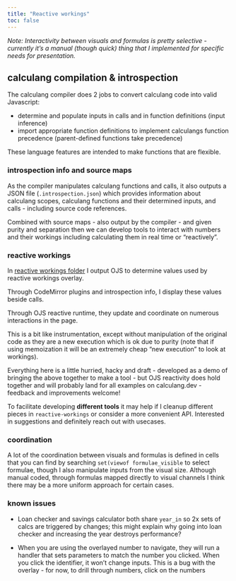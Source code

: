 ```yaml
---
title: "Reactive workings"
toc: false
---
```


*Note: Interactivity between visuals and formulas is pretty selective - currently it's a manual (though quick) thing that I implemented for specific needs for presentation.*

## calculang compilation & introspection

The calculang compiler does 2 jobs to convert calculang code into valid Javascript:

- determine and populate inputs in calls and in function definitions (input inference)
- import appropriate function definitions to implement calculangs function precedence (parent-defined functions take precedence)

These language features are intended to make functions that are flexible.

### introspection info and source maps

As the compiler manipulates calculang functions and calls, it also outputs a JSON file (`.introspection.json`) which provides information about calculang scopes, calculang functions and their determined inputs, and calls - including source code references.

Combined with source maps - also output by the compiler - and given purity and separation then we can develop tools to interact with numbers and their workings including calculating them in real time or "reactively".

### reactive workings

In [reactive workings folder](https://github.com/declann/calculang-at-fosdem/tree/main/reactive-workings) I output OJS to determine values used by reactive workings overlay.

Through CodeMirror plugins and introspection info, I display these values beside calls.

Through OJS reactive runtime, they update and coordinate on numerous interactions in the page.

This is a bit like instrumentation, except without manipulation of the original code as they are a new execution which is ok due to purity (note that if using memoization it will be an extremely cheap "new execution" to look at workings).

Everything here is a little hurried, hacky and draft - developed as a demo of bringing the above together to make a tool - but OJS reactivity does hold together and will probably land for all examples on calculang.dev - feedback and improvements welcome!

To facilitate developing **different tools** it may help if I cleanup different pieces in `reactive-workings` or consider a more convenient API. Interested in suggestions and definitely reach out with usecases.

### coordination

A lot of the coordination between visuals and formulas is defined in cells that you can find by searching `set(viewof formulae_visible` to select formulae, though I also manipulate inputs from the visual size. Although manual coded, through formulas mapped directly to visual channels I think there may be a more uniform approach for certain cases.

### known issues

- Loan checker and savings calculator both share `year_in` so 2x sets of calcs are triggered by changes; this might explain why going into loan checker and increasing the year destroys performance?

- When you are using the overlayed number to navigate, they will run a handler that sets parameters to match the number you clicked. When you click the identifier, it won't change inputs. This is a bug with the overlay - for now, to drill through numbers, click on the numbers